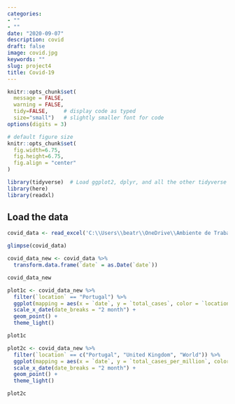 ```yaml
---
categories:
- ""
- ""
date: "2020-09-07"
description: covid
draft: false
image: covid.jpg
keywords: ""
slug: project4
title: Covid-19 
---
```



```r
knitr::opts_chunk$set(
  message = FALSE, 
  warning = FALSE, 
  tidy=FALSE,     # display code as typed
  size="small")   # slightly smaller font for code
options(digits = 3)

# default figure size
knitr::opts_chunk$set(
  fig.width=6.75, 
  fig.height=6.75,
  fig.align = "center"
)
```

```r
library(tidyverse)  # Load ggplot2, dplyr, and all the other tidyverse packages
library(here)
library(readxl)
```

## Load the data


```r
covid_data <- read_excel('C:\\Users\\beatr\\OneDrive\\Ambiente de Trabalho\\owid-covid-data.xlsx')

glimpse(covid_data)

```

```r
covid_data_new <- covid_data %>% 
  transform.data.frame(`date` = as.Date(`date`))

covid_data_new
```


```r
plot1c <- covid_data_new %>%
  filter(`location` == "Portugal") %>% 
  ggplot(mapping = aes(x = `date`, y = `total_cases`, color = `location`)) +
  scale_x_date(date_breaks = "2 month") +
  geom_point() +
  theme_light()

plot1c
```


```r
plot2c <- covid_data_new %>%
  filter(`location` == c("Portugal", "United Kingdom", "World")) %>% 
  ggplot(mapping = aes(x = `date`, y = `total_cases_per_million`, color = `location`)) +
  scale_x_date(date_breaks = "2 month") +
  geom_point() +
  theme_light()

plot2c
```